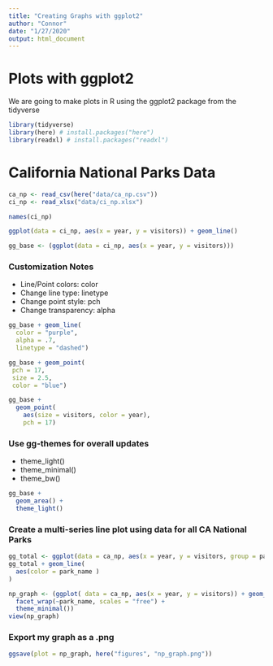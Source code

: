 ```yaml
---
title: "Creating Graphs with ggplot2"
author: "Connor"
date: "1/27/2020"
output: html_document
---
```


# Plots with ggplot2

We are going to make plots in R using the ggplot2 package from the tidyverse

```r

library(tidyverse)
library(here) # install.packages("here")
library(readxl) # install.packages("readxl")

```

# California National Parks Data

```r
ca_np <- read_csv(here("data/ca_np.csv"))
ci_np <- read_xlsx("data/ci_np.xlsx")

names(ci_np)
```


```r
ggplot(data = ci_np, aes(x = year, y = visitors)) + geom_line()
```


```r
gg_base <- (ggplot(data = ci_np, aes(x = year, y = visitors)))

```

### Customization Notes

- Line/Point colors: color
- Change line type: linetype
- Change point style: pch
- Change transparency: alpha

```r
gg_base + geom_line(
  color = "purple", 
  alpha = .7,
  linetype = "dashed")
```


```r
gg_base + geom_point(
 pch = 17,
 size = 2.5,
 color = "blue")

```

```r
gg_base +
  geom_point(
    aes(size = visitors, color = year),
    pch = 17)
```

### Use gg-themes for overall updates
- theme_light()
- theme_minimal()
- theme_bw()
```r
gg_base +
  geom_area() +
  theme_light()
```

### Create a multi-series line plot using data for all CA National Parks

```r
gg_total <- ggplot(data = ca_np, aes(x = year, y = visitors, group = park_name))
gg_total + geom_line(
  aes(color = park_name )
)
```
```r
np_graph <- (ggplot( data = ca_np, aes(x = year, y = visitors)) + geom_point(aes(color = park_name), show.legend = FALSE) +
  facet_wrap(~park_name, scales = "free") +
  theme_minimal())
view(np_graph)
```
### Export my graph as a .png

```r
ggsave(plot = np_graph, here("figures", "np_graph.png"))

```


